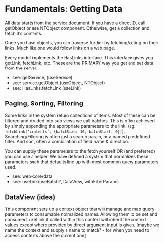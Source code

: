 
<Meta title="Fundamentals: Getting Data" />

# Fundamentals: Getting Data

All data starts from the service document. If you have a direct ID, call getObject or use NTObject component. Otherwise, get a collection and fetch it’s contents.

Once you have objects, you can traverse further by fetching/acting on their links. Much like one would follow links on a web page.

Every model implements the HasLinks interface. This interface gives you getLink, fetchLink, etc. These are the PRIMARY way you get and set data from the server.

-   see: getService, (useService)
-   see: service.getObject (useObject, NTObject)
-   see: HasLinks.fetchLink (useLink)

## Paging, Sorting, Filtering

Some links in the system return collections of items. Most of these can be filtered and divided into sub views we call batches. This is often achieved by simply appending the appropriate parameters to the link. (eg: `fetchLink(‘contents’, {batchSize: 10, batchStart: 0})`). Searching/Filtering is often just a search param, or a named predefined filter. And sort, often a combination of field name & direction.

You can supply these parameters to the fetch yourself OR (and preferred) you can use a helper. We have defined a system that normalizes these parameters such that defaults line up with most common query parameters used.

-   see: web-core/data
-   see: useLink/useBatch?, DataView, withFilterParams

## DataView (idea)

This component sets up a context object that will manage and map query parameters to consumable normalized names. Allowing them to be set and consumed. useLink if called within this context will inherit the context values except where provided by direct argument input is given. [maybe we name the context and supply a name to match? - for when you need to access contexts above the current one]
